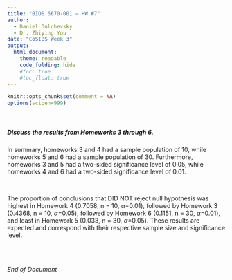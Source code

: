 ```yaml
---
title: "BIOS 6670-001 — HW #7"
author: 
  - Daniel Dulchevsky
  - Dr. Zhiying You
date: "CoSIBS Week 3"
output: 
  html_document:
    theme: readable
    code_folding: hide
    #toc: true
    #toc_float: true
---
```

```r
knitr::opts_chunk$set(comment = NA)
options(scipen=999)
```
<br/>

##### Discuss the results from Homeworks 3 through 6.

In summary, homeworks 3 and 4 had a sample population of 10, while homeworks 5 and 6 had a sample population of 30. Furthermore, homeworks 3 and 5 had a two-sided significance level of 0.05, while homeworks 4 and 6 had a two-sided significance level of 0.01. 

<br/>

The proportion of conclusions that DID NOT reject null hypothesis was highest in Homework 4 (0.7058, n = 10, $\alpha$=0.01), followed by Homework 3 (0.4368, n = 10, $\alpha$=0.05), followed by Homework 6 (0.1151, n = 30, $\alpha$=0.01), and least in Homework 5 (0.033, n = 30, $\alpha$=0.05). These results are expected and correspond with their respective sample size and significance level.

<br/>
$~$
<br/>

*End of Document*